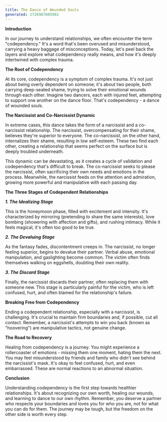 ---
title: The Dance of Wounded Souls
generated: 1726987605982
---

**Introduction**

In our journey to understand relationships, we often encounter the term "codependency." It's a word that's been overused and misunderstood, carrying a heavy baggage of misconceptions. Today, let's peel back the layers and explore what codependency really means, and how it's deeply intertwined with complex trauma.

**The Root of Codependency**

At its core, codependency is a symptom of complex trauma. It's not just about being overly dependent on someone; it's about two people, both carrying deep-seated shame, trying to solve their emotional wounds through each other. Imagine two dancers, each with injured feet, attempting to support one another on the dance floor. That's codependency - a dance of wounded souls.

**The Narcissist and Co-Narcissist Dynamic**

In extreme cases, this dance takes the form of a narcissist and a co-narcissist relationship. The narcissist, overcompensating for their shame, believes they're superior to everyone. The co-narcissist, on the other hand, internalizes their shame, resulting in low self-esteem. These two find each other, creating a relationship that seems perfect on the surface but is deeply troubled underneath.

This dynamic can be devastating, as it creates a cycle of validation and codependency that's difficult to break. The co-narcissist seeks to please the narcissist, often sacrificing their own needs and emotions in the process. Meanwhile, the narcissist feeds on the attention and admiration, growing more powerful and manipulative with each passing day.

**The Three Stages of Codependent Relationships**

***1. The Idealizing Stage***

This is the honeymoon phase, filled with excitement and intensity. It's characterized by mirroring (pretending to share the same interests), love bombing (showering with affection and gifts), and rushing intimacy. While it feels magical, it's often too good to be true.

***2. The Devaluing Stage***

As the fantasy fades, discontentment creeps in. The narcissist, no longer feeling superior, begins to devalue their partner. Verbal abuse, emotional manipulation, and gaslighting become common. The victim often finds themselves walking on eggshells, doubting their own reality.

***3. The Discard Stage***

Finally, the narcissist discards their partner, often replacing them with someone new. This stage is particularly painful for the victim, who is left confused, hurt, and often blamed for the relationship's failure.

**Breaking Free from Codependency**

Ending a codependent relationship, especially with a narcissist, is challenging. It's crucial to maintain firm boundaries and, if possible, cut all contact. Remember, a narcissist's attempts to win you back (known as "hoovering") are manipulative tactics, not genuine change.

**The Road to Recovery**

Healing from codependency is a journey. You might experience a rollercoaster of emotions - missing them one moment, hating them the next. You may feel misunderstood by friends and family who didn't see behind the narcissist's mask. It's okay to feel confused, hurt, and even embarrassed. These are normal reactions to an abnormal situation.

**Conclusion**

Understanding codependency is the first step towards healthier relationships. It's about recognizing our own worth, healing our wounds, and learning to dance to our own rhythm. Remember, you deserve a partner who respects your boundaries and loves you for who you are, not for what you can do for them. The journey may be tough, but the freedom on the other side is worth every step.
